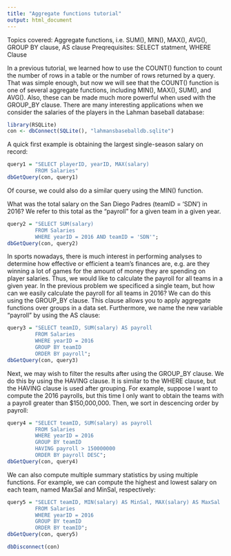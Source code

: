 ---
title: "Aggregate functions tutorial"
output: html_document
---
Topics covered: Aggregate functions, i.e. SUM(), MIN(), MAX(), AVG(), GROUP BY clause, AS clause 
Preqrequisites: SELECT statment, WHERE Clause

In a previous tutorial, we learned how to use the COUNT() function to count the number of rows in a table or the number of rows returned by a query. That was simple enough, but now we will see that the COUNT() function is one of several aggregate functions, including MIN(), MAX(), SUM(), and AVG(). Also, these can be made much more powerful when used with the GROUP_BY clause. There are many interesting applications when we consider the salaries of the players in the Lahman baseball database: 
```{r}
library(RSQLite)
con <- dbConnect(SQLite(), "lahmansbaseballdb.sqlite")
```

A quick first example is obtaining the largest single-season salary on record:
```{r}
query1 = "SELECT playerID, yearID, MAX(salary)
         FROM Salaries"
dbGetQuery(con, query1)
```
Of course, we could also do a similar query using the MIN() function.

What was the total salary on the San Diego Padres (teamID = 'SDN') in 2016? We refer to this total as the "payroll" for a given team in a given year.
```{r}
query2 = "SELECT SUM(salary)
         FROM Salaries
         WHERE yearID = 2016 AND teamID = 'SDN'";
dbGetQuery(con, query2)
```

In sports nowadays, there is much interest in performing analyses to determine how effective or efficient a team's finances are, e.g. are they winning a lot of games for the amount of money they are spending on player salaries. Thus, we would like to calculate the payroll for all teams in a given year. In the previous problem we specificed a single team, but how can we easily calculate the payroll for all teams in 2016? We can do this using the GROUP_BY clause. This clause allows you to apply aggregate functions over groups in a data set. Furthermore, we name the new variable "payroll" by using the AS clause:
```{r}
query3 = "SELECT teamID, SUM(salary) AS payroll
         FROM Salaries
         WHERE yearID = 2016
         GROUP BY teamID
         ORDER BY payroll";
dbGetQuery(con, query3)
```


Next, we may wish to filter the results after using the GROUP_BY clause. We do this by using the HAVING clause. It is similar to the WHERE clause, but the HAVING clause is used after grouping. For example, suppose I want to compute the 2016 payrolls, but this time I only want to obtain the teams with a payroll greater than $150,000,000. Then, we sort in descencing order by payroll:
```{r}
query4 = "SELECT teamID, SUM(salary) as payroll
         FROM Salaries
         WHERE yearID = 2016
         GROUP BY teamID
         HAVING payroll > 150000000
         ORDER BY payroll DESC";
dbGetQuery(con, query4)
```

We can also compute multiple summary statistics by using multiple functions. For example, we can compute the highest and lowest salary on each team, named MaxSal and MinSal, respectively:
```{r}
query5 = "SELECT teamID, MIN(salary) AS MinSal, MAX(salary) AS MaxSal
         FROM Salaries
         WHERE yearID = 2016
         GROUP BY teamID
         ORDER BY teamID";
dbGetQuery(con, query5)
```


```{r}
dbDisconnect(con) 
```


